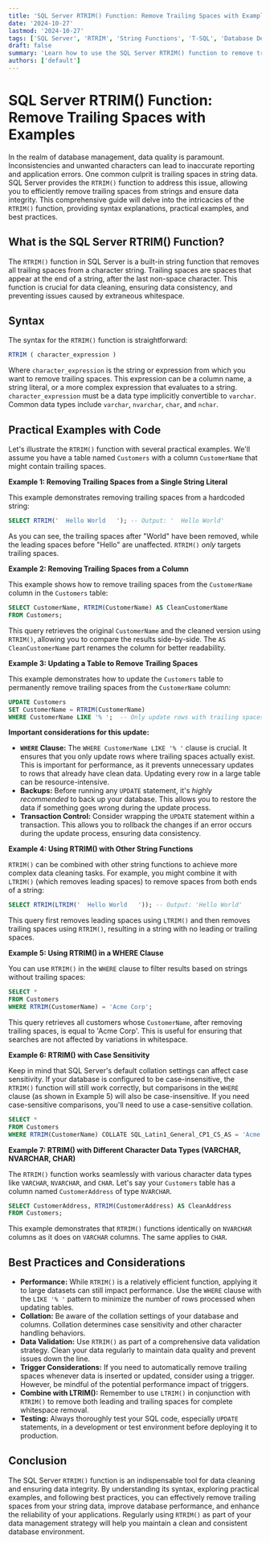 ```yaml
---
title: 'SQL Server RTRIM() Function: Remove Trailing Spaces with Examples'
date: '2024-10-27'
lastmod: '2024-10-27'
tags: ['SQL Server', 'RTRIM', 'String Functions', 'T-SQL', 'Database Development', 'Data Cleaning', 'Trailing Spaces']
draft: false
summary: 'Learn how to use the SQL Server RTRIM() function to remove trailing spaces from strings. This comprehensive guide includes syntax, examples, and best practices for data cleaning and improving database performance.'
authors: ['default']
---
```


# SQL Server RTRIM() Function: Remove Trailing Spaces with Examples

In the realm of database management, data quality is paramount.  Inconsistencies and unwanted characters can lead to inaccurate reporting and application errors. One common culprit is trailing spaces in string data.  SQL Server provides the `RTRIM()` function to address this issue, allowing you to efficiently remove trailing spaces from strings and ensure data integrity. This comprehensive guide will delve into the intricacies of the `RTRIM()` function, providing syntax explanations, practical examples, and best practices.

## What is the SQL Server RTRIM() Function?

The `RTRIM()` function in SQL Server is a built-in string function that removes all trailing spaces from a character string.  Trailing spaces are spaces that appear at the end of a string, after the last non-space character. This function is crucial for data cleaning, ensuring data consistency, and preventing issues caused by extraneous whitespace.

## Syntax

The syntax for the `RTRIM()` function is straightforward:

```sql
RTRIM ( character_expression )
```

Where `character_expression` is the string or expression from which you want to remove trailing spaces.  This expression can be a column name, a string literal, or a more complex expression that evaluates to a string.  `character_expression` must be a data type implicitly convertible to `varchar`. Common data types include `varchar`, `nvarchar`, `char`, and `nchar`.

## Practical Examples with Code

Let's illustrate the `RTRIM()` function with several practical examples. We'll assume you have a table named `Customers` with a column `CustomerName` that might contain trailing spaces.

**Example 1: Removing Trailing Spaces from a Single String Literal**

This example demonstrates removing trailing spaces from a hardcoded string:

```sql
SELECT RTRIM('  Hello World   '); -- Output: '  Hello World'
```

As you can see, the trailing spaces after "World" have been removed, while the leading spaces before "Hello" are unaffected.  `RTRIM()` *only* targets trailing spaces.

**Example 2: Removing Trailing Spaces from a Column**

This example shows how to remove trailing spaces from the `CustomerName` column in the `Customers` table:

```sql
SELECT CustomerName, RTRIM(CustomerName) AS CleanCustomerName
FROM Customers;
```

This query retrieves the original `CustomerName` and the cleaned version using `RTRIM()`, allowing you to compare the results side-by-side.  The `AS CleanCustomerName` part renames the column for better readability.

**Example 3: Updating a Table to Remove Trailing Spaces**

This example demonstrates how to update the `Customers` table to permanently remove trailing spaces from the `CustomerName` column:

```sql
UPDATE Customers
SET CustomerName = RTRIM(CustomerName)
WHERE CustomerName LIKE '% ';  -- Only update rows with trailing spaces
```

**Important considerations for this update:**

*   **`WHERE` Clause:** The `WHERE CustomerName LIKE '% '` clause is crucial.  It ensures that you only update rows where trailing spaces actually exist.  This is important for performance, as it prevents unnecessary updates to rows that already have clean data. Updating every row in a large table can be resource-intensive.
*   **Backups:** Before running any `UPDATE` statement, it's *highly recommended* to back up your database.  This allows you to restore the data if something goes wrong during the update process.
*   **Transaction Control:** Consider wrapping the `UPDATE` statement within a transaction.  This allows you to rollback the changes if an error occurs during the update process, ensuring data consistency.

**Example 4: Using RTRIM() with Other String Functions**

`RTRIM()` can be combined with other string functions to achieve more complex data cleaning tasks.  For example, you might combine it with `LTRIM()` (which removes leading spaces) to remove spaces from both ends of a string:

```sql
SELECT RTRIM(LTRIM('  Hello World   ')); -- Output: 'Hello World'
```

This query first removes leading spaces using `LTRIM()` and then removes trailing spaces using `RTRIM()`, resulting in a string with no leading or trailing spaces.

**Example 5: Using RTRIM() in a WHERE Clause**

You can use `RTRIM()` in the `WHERE` clause to filter results based on strings without trailing spaces:

```sql
SELECT *
FROM Customers
WHERE RTRIM(CustomerName) = 'Acme Corp';
```

This query retrieves all customers whose `CustomerName`, after removing trailing spaces, is equal to 'Acme Corp'. This is useful for ensuring that searches are not affected by variations in whitespace.

**Example 6: RTRIM() with Case Sensitivity**

Keep in mind that SQL Server's default collation settings can affect case sensitivity.  If your database is configured to be case-insensitive, the `RTRIM()` function will still work correctly, but comparisons in the `WHERE` clause (as shown in Example 5) will also be case-insensitive. If you need case-sensitive comparisons, you'll need to use a case-sensitive collation.

```sql
SELECT *
FROM Customers
WHERE RTRIM(CustomerName) COLLATE SQL_Latin1_General_CP1_CS_AS = 'Acme Corp'; -- Case sensitive comparison
```

**Example 7: RTRIM() with Different Character Data Types (VARCHAR, NVARCHAR, CHAR)**

The `RTRIM()` function works seamlessly with various character data types like `VARCHAR`, `NVARCHAR`, and `CHAR`. Let's say your `Customers` table has a column named `CustomerAddress` of type `NVARCHAR`.

```sql
SELECT CustomerAddress, RTRIM(CustomerAddress) AS CleanAddress
FROM Customers;
```

This example demonstrates that `RTRIM()` functions identically on `NVARCHAR` columns as it does on `VARCHAR` columns. The same applies to `CHAR`.

## Best Practices and Considerations

*   **Performance:**  While `RTRIM()` is a relatively efficient function, applying it to large datasets can still impact performance. Use the `WHERE` clause with the `LIKE '% '` pattern to minimize the number of rows processed when updating tables.
*   **Collation:** Be aware of the collation settings of your database and columns.  Collation determines case sensitivity and other character handling behaviors.
*   **Data Validation:** Use `RTRIM()` as part of a comprehensive data validation strategy.  Clean your data regularly to maintain data quality and prevent issues down the line.
*   **Trigger Considerations:**  If you need to automatically remove trailing spaces whenever data is inserted or updated, consider using a trigger.  However, be mindful of the potential performance impact of triggers.
*   **Combine with LTRIM():**  Remember to use `LTRIM()` in conjunction with `RTRIM()` to remove both leading and trailing spaces for complete whitespace removal.
*   **Testing:** Always thoroughly test your SQL code, especially `UPDATE` statements, in a development or test environment before deploying it to production.

## Conclusion

The SQL Server `RTRIM()` function is an indispensable tool for data cleaning and ensuring data integrity. By understanding its syntax, exploring practical examples, and following best practices, you can effectively remove trailing spaces from your string data, improve database performance, and enhance the reliability of your applications.  Regularly using `RTRIM()` as part of your data management strategy will help you maintain a clean and consistent database environment.
